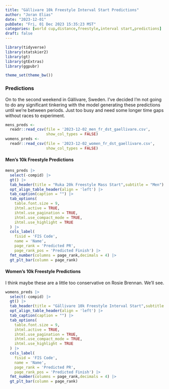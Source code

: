 ```yaml
---
title: "Gällivare 10k Freestyle Interval Start Predictions"
author: "Joran Elias"
date: "2023-12-01"
pubDate: "Fri, 01 Dec 2023 15:35:23 MST"
categories: [world cup,distance,freestyle,interval start,predictions]
draft: false
---
```


```r
library(tidyverse)
library(statskier2)
library(gt)
library(gtExtras)
library(ggpubr)

theme_set(theme_bw())
```

### Predictions
On to the second weekend in Gällivare, Sweden. I've decided I'm not going to do
any significant tinkering with the model generating these predictions until we're
between periods. Just too busy and need some longer time gaps without races to
experiment.

```r
mens_preds <- 
  readr::read_csv(file = '2023-12-02_men_fr_dst_gaellivare.csv',
                  show_col_types = FALSE)
womens_preds <- 
  readr::read_csv(file = '2023-12-02_women_fr_dst_gaellivare.csv',
                  show_col_types = FALSE)
```

#### Men's 10k Freestyle Predictions
```r
mens_preds |> 
  select(-compid) |> 
  gt() |> 
  tab_header(title = "Ruka 20k Freestyle Mass Start",subtitle = "Men") |> 
  opt_align_table_header(align = 'left') |> 
  tab_caption(caption = "") |> 
  tab_options(
    table.font.size = 9,
    ihtml.active = TRUE,
    ihtml.use_pagination = TRUE,
    ihtml.use_compact_mode = TRUE,
    ihtml.use_highlight = TRUE
  ) |> 
  cols_label(
    fisid = 'FIS Code',
    name = 'Name',
    page_rank = 'Predicted PR',
    page_rank_pos = 'Predicted Finish') |> 
  fmt_number(columns = page_rank,decimals = 4) |> 
  gt_plt_bar(column = page_rank) 
```

#### Women's 10k Freestyle Predictions
I think maybe these are a little too conservative on Rosie Brennan. We'll see.
```r
womens_preds |> 
  select(-compid) |> 
  gt() |> 
  tab_header(title = "Gällivare 10k Freestyle Interval Start",subtitle = "Women") |>
  opt_align_table_header(align = 'left') |> 
  tab_caption(caption = "") |> 
  tab_options(
    table.font.size = 9,
    ihtml.active = TRUE,
    ihtml.use_pagination = TRUE,
    ihtml.use_compact_mode = TRUE,
    ihtml.use_highlight = TRUE
  ) |> 
  cols_label(
    fisid = 'FIS Code',
    name = 'Name',
    page_rank = 'Predicted PR',
    page_rank_pos = 'Predicted Finish') |> 
  fmt_number(columns = page_rank,decimals = 4) |> 
  gt_plt_bar(column = page_rank)
```


